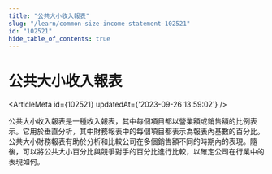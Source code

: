```yaml
---
title: "公共大小收入報表"
slug: "/learn/common-size-income-statement-102521"
id: "102521"
hide_table_of_contents: true
---
```



# 公共大小收入報表

<ArticleMeta id={102521} updatedAt={'2023-09-26 13:59:02'} />
<div className='border-solid border-b border-t-0 my-4 border-[var(--ifm-color-gray-300)]' />

公共大小收入報表是一種收入報表，其中每個項目都以營業額或銷售額的比例表示。它用於垂直分析，其中財務報表中的每個項目都表示為報表內基數的百分比。公共大小財務報表有助於分析和比較公司在多個銷售額不同的時期內的表現。隨後，可以將公共大小百分比與競爭對手的百分比進行比較，以確定公司在行業中的表現如何。
